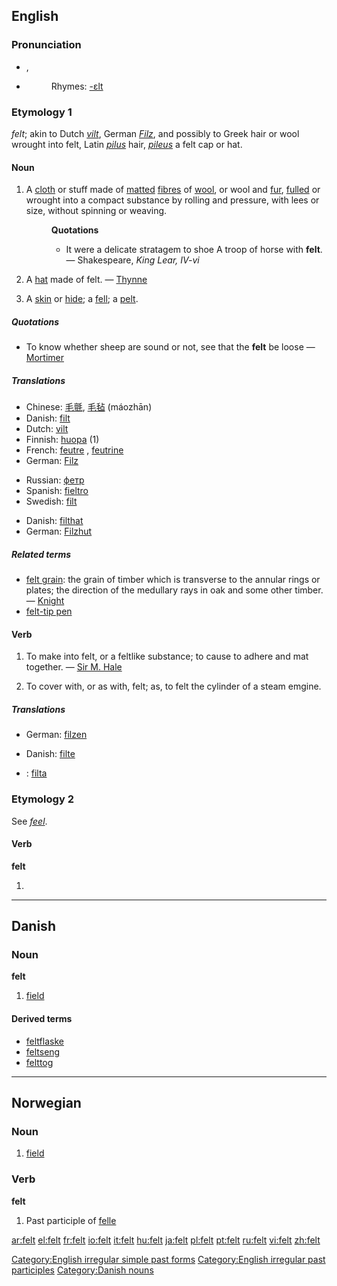 {{wikipediadab}}
==English==

{{rank|best|word|light|248|felt|since|use|used}}

===Pronunciation===
*{{IPA|/fεlt/}}, {{SAMPA|/fElt/}}
*{{audio|en-us-felt.ogg|Audio (US)}}
*:Rhymes: [[Rhymes:English:-ɛlt|-ɛlt]]

===Etymology 1===
{{OE.}} ''felt''; akin to Dutch ''[[vilt]]'', German ''[[Filz]]'', and possibly to Greek hair or wool wrought into felt, Latin ''[[pilus]]'' hair, ''[[pileus]]'' a felt cap or hat.

====Noun====
{{wikipedia}}
{{en-noun|-}}

# A [[cloth]] or stuff made of [[mat]]ted [[fibre]]s of [[wool]], or wool and [[fur]], [[full]]ed or wrought into a compact substance by rolling and pressure, with lees or size, without spinning or weaving.
#:'''Quotations'''
#:*It were a delicate stratagem to shoe A troop of horse with '''felt'''. &mdash; Shakespeare, ''King Lear, IV-vi''
# A [[hat]] made of felt. &mdash; [[Thynne]]
# {{obsolete}} A [[skin]] or [[hide]]; a [[fell]]; a [[pelt]].

=====Quotations=====
*To know whether sheep are sound or not, see that the '''felt''' be loose &mdash; [[Mortimer]]

=====Translations=====
{{trans-top|cloth made of matted fibres of wool}}
*Chinese: [[毛氈]], [[毛毡]] (máozhān)
*Danish: [[filt]] {{n}}
*Dutch: [[vilt]] {{n}}
*Finnish: [[huopa]] (1)
*French: [[feutre]] {{m}}, [[feutrine]] {{f}}
*German: [[Filz]] {{n}}
{{trans-mid}}
*Russian: [[фетр]] {{m}}
*Spanish: [[fieltro]] {{m}}
*Swedish: [[filt]] {{c}}
{{trans-bottom}}

{{trans-top|hat made of felt}}
*Danish: [[filthat]] {{c}}
*German: [[Filzhut]] {{m}}
{{trans-mid}}
{{trans-bottom}}

=====Related terms=====
*[[felt grain]]: the grain of timber which is transverse to the annular rings or plates; the direction of the medullary rays in oak and some other timber. &mdash; [[Knight]]
*[[felt-tip pen]]

====Verb====
{{en-verb}}
# {{transitive}} To make into felt, or a feltlike substance; to cause to adhere and mat together. &mdash; [[Sir M. Hale]]
# {{transitive}} To cover with, or as with, felt; as, to felt the cylinder of a steam emgine.

=====Translations=====
{{trans-top|make into felt}}
*German: [[filzen]]
{{trans-mid}}
{{trans-bottom}}

{{trans-top|cover with felt}}
*Danish: [[filte]]
{{trans-mid}}
{{trans-bottom}}

{{checktrans}}
*{{ttbc|Swedish}}: [[filta]]

===Etymology 2===
See ''[[feel]]''.

====Verb====
'''felt'''
# {{past of|feel}}

[[Category:English irregular simple past forms]]
[[Category:English irregular past participles]]

----

==Danish==

===Noun===
'''felt''' {{n}}

# [[field]]

====Derived terms====
*[[feltflaske]] {{c}}
*[[feltseng]] {{c}}
*[[felttog]] {{n}}

[[Category:Danish nouns]]

----

==Norwegian==

===Noun===
{{no-noun-n1}}

# [[field]]

===Verb===
'''felt'''

# Past participle of [[felle]]

[[ar:felt]]
[[el:felt]]
[[fr:felt]]
[[io:felt]]
[[it:felt]]
[[hu:felt]]
[[ja:felt]]
[[pl:felt]]
[[pt:felt]]
[[ru:felt]]
[[vi:felt]]
[[zh:felt]]